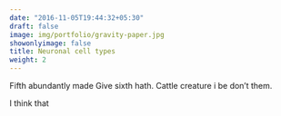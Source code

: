 ```yaml
---
date: "2016-11-05T19:44:32+05:30"
draft: false
image: img/portfolio/gravity-paper.jpg
showonlyimage: false
title: Neuronal cell types
weight: 2
---
```


Fifth abundantly made Give sixth hath. Cattle creature i be don't them.
<!--more-->

I think that 
